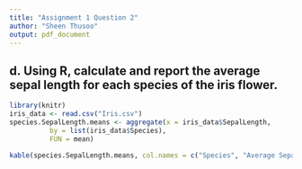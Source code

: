 ```yaml
---
title: "Assignment 1 Question 2"
author: "Sheen Thusoo"
output: pdf_document
---
```


## d. Using R, calculate and report the average sepal length for each species of the iris flower.


``` r
library(knitr)
iris_data <- read.csv("Iris.csv")
species.SepalLength.means <- aggregate(x = iris_data$SepalLength,
          by = list(iris_data$Species),
          FUN = mean)

kable(species.SepalLength.means, col.names = c("Species", "Average Sepal Length (cm)"))
```